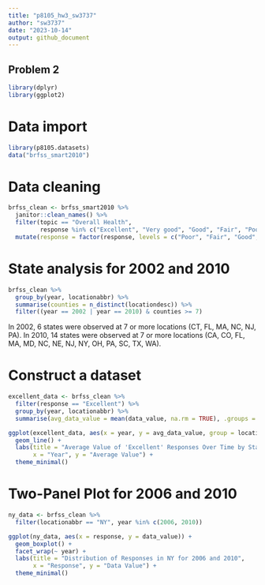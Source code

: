 ```yaml
---
title: "p8105_hw3_sw3737"
author: "sw3737"
date: "2023-10-14"
output: github_document
---
```


## Problem 2

```r
library(dplyr)
library(ggplot2)
```

# Data import
```r
library(p8105.datasets)
data("brfss_smart2010")
```

# Data cleaning
```r
brfss_clean <- brfss_smart2010 %>% 
  janitor::clean_names() %>%
  filter(topic == "Overall Health", 
         response %in% c("Excellent", "Very good", "Good", "Fair", "Poor")) %>% 
  mutate(response = factor(response, levels = c("Poor", "Fair", "Good", "Very good", "Excellent")))
```

# State analysis for 2002 and 2010
```r
brfss_clean %>%
  group_by(year, locationabbr) %>%
  summarise(counties = n_distinct(locationdesc)) %>%
  filter((year == 2002 | year == 2010) & counties >= 7)
```
In 2002, 6 states were observed at 7 or more locations (CT, FL, MA, NC, NJ, PA).
In 2010, 14 states were observed at 7 or more locations (CA, CO, FL, MA, MD, NC, NE, NJ, NY, OH, PA, SC, TX, WA).

# Construct a dataset
```r
excellent_data <- brfss_clean %>% 
  filter(response == "Excellent") %>%
  group_by(year, locationabbr) %>%
  summarise(avg_data_value = mean(data_value, na.rm = TRUE), .groups = "drop")

ggplot(excellent_data, aes(x = year, y = avg_data_value, group = locationabbr, color = locationabbr)) +
  geom_line() +
  labs(title = "Average Value of 'Excellent' Responses Over Time by State",
       x = "Year", y = "Average Value") +
  theme_minimal() 
```

# Two-Panel Plot for 2006 and 2010
```r
ny_data <- brfss_clean %>% 
  filter(locationabbr == "NY", year %in% c(2006, 2010))

ggplot(ny_data, aes(x = response, y = data_value)) +
  geom_boxplot() +
  facet_wrap(~ year) +
  labs(title = "Distribution of Responses in NY for 2006 and 2010",
       x = "Response", y = "Data Value") +
  theme_minimal()
```

